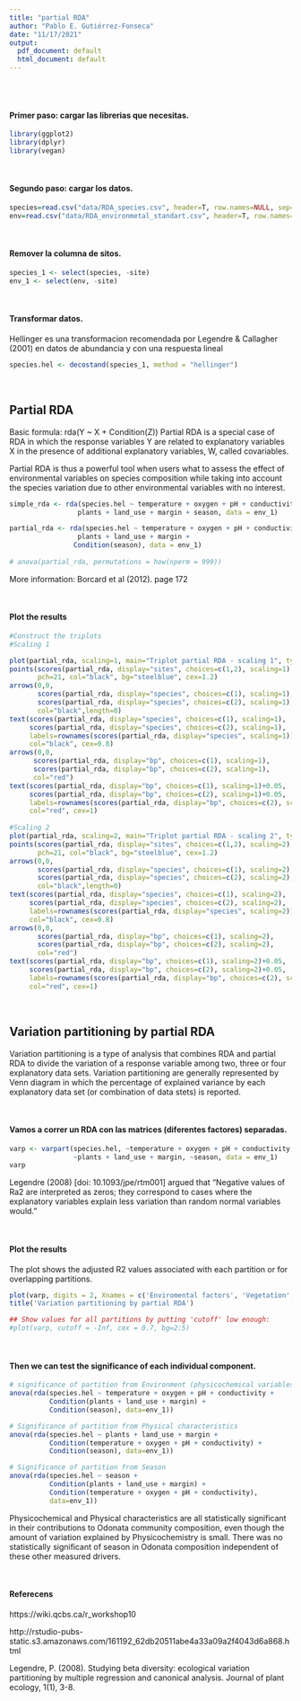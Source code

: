 ```yaml
---
title: "partial RDA"
author: "Pablo E. Gutiérrez-Fonseca"
date: "11/17/2021"
output:
  pdf_document: default
  html_document: default
---
```

<br/>
<br/>

#### Primer paso: cargar las librerias que necesitas.
```r
library(ggplot2)
library(dplyr)
library(vegan)
```

<br/>

#### Segundo paso: cargar los datos.
```r
species=read.csv("data/RDA_species.csv", header=T, row.names=NULL, sep=",")
env=read.csv("data/RDA_environmetal_standart.csv", header=T, row.names=NULL, sep=",")
```

<br/>

#### Remover la columna de sitos.
```r
species_1 <- select(species, -site)
env_1 <- select(env, -site)
```

<br/>

#### Transformar datos.
Hellinger es una transformacion recomendada por Legendre & Callagher (2001)
en datos de abundancia y con una respuesta lineal
```r
species.hel <- decostand(species_1, method = "hellinger")
```

<br/>

## Partial RDA
Basic formula:  rda(Y ~ X + Condition(Z))
Partial RDA is a special case of RDA in which the response variables Y are related to explanatory variables X in the presence of additional explanatory variables, W, called covariables.

Partial RDA is thus a powerful tool when users what to assess the effect of environmental variables on species composition while taking into account the species variation due to other environmental variables with no interest. 
```r

simple_rda <- rda(species.hel ~ temperature + oxygen + pH + conductivity + 
                 plants + land_use + margin + season, data = env_1)

partial_rda <- rda(species.hel ~ temperature + oxygen + pH + conductivity + 
                 plants + land_use + margin +
                Condition(season), data = env_1)
                
# anova(partial_rda, permutations = how(nperm = 999))
```
More information: Borcard et al (2012). page 172

<br/>

#### Plot the results
```r
#Construct the triplots
#Scaling 1

plot(partial_rda, scaling=1, main="Triplot partial RDA - scaling 1", type="none", xlab=c("RDA1"), ylab=c("RDA2"), xlim=c(-1,1), ylim=c(-1,1))
points(scores(partial_rda, display="sites", choices=c(1,2), scaling=1),
       pch=21, col="black", bg="steelblue", cex=1.2)
arrows(0,0,
       scores(partial_rda, display="species", choices=c(1), scaling=1),
       scores(partial_rda, display="species", choices=c(2), scaling=1),
       col="black",length=0)
text(scores(partial_rda, display="species", choices=c(1), scaling=1),
     scores(partial_rda, display="species", choices=c(2), scaling=1),
     labels=rownames(scores(partial_rda, display="species", scaling=1)),
     col="black", cex=0.8)  
arrows(0,0,
      scores(partial_rda, display="bp", choices=c(1), scaling=1),
      scores(partial_rda, display="bp", choices=c(2), scaling=1),
      col="red")
text(scores(partial_rda, display="bp", choices=c(1), scaling=1)+0.05,
     scores(partial_rda, display="bp", choices=c(2), scaling=1)+0.05,
     labels=rownames(scores(partial_rda, display="bp", choices=c(2), scaling=1)),
     col="red", cex=1) 
 
#Scaling 2
plot(partial_rda, scaling=2, main="Triplot partial RDA - scaling 2", type="none", xlab=c("RDA1"), ylab=c("RDA2"), xlim=c(-1,1), ylim=c(-1,1))
points(scores(partial_rda, display="sites", choices=c(1,2), scaling=2),
       pch=21, col="black", bg="steelblue", cex=1.2)
arrows(0,0,
       scores(partial_rda, display="species", choices=c(1), scaling=2),
       scores(partial_rda, display="species", choices=c(2), scaling=2),
       col="black",length=0)
text(scores(partial_rda, display="species", choices=c(1), scaling=2),
     scores(partial_rda, display="species", choices=c(2), scaling=2),
     labels=rownames(scores(partial_rda, display="species", scaling=2)),
     col="black", cex=0.8)  
arrows(0,0,
       scores(partial_rda, display="bp", choices=c(1), scaling=2),
       scores(partial_rda, display="bp", choices=c(2), scaling=2),
       col="red")
text(scores(partial_rda, display="bp", choices=c(1), scaling=2)+0.05,
     scores(partial_rda, display="bp", choices=c(2), scaling=2)+0.05,
     labels=rownames(scores(partial_rda, display="bp", choices=c(2), scaling=2)),
     col="red", cex=1)  

```

<br/>

## Variation partitioning by partial RDA
Variation partitioning is a type of analysis that combines RDA and partial RDA to divide the variation of a response variable among two, three or four explanatory data sets. Variation partitioning are generally represented by Venn diagram in which the percentage of explained variance by each explanatory data set (or combination of data stets) is reported.

<br/>

#### Vamos a correr un RDA con las matrices (diferentes factores) separadas. 
```r
varp <- varpart(species.hel, ~temperature + oxygen + pH + conductivity, 
                ~plants + land_use + margin, ~season, data = env_1)
varp
```
Legendre (2008) [doi: 10.1093/jpe/rtm001] argued that "Negative values of Ra2 are interpreted as zeros; they correspond to cases where the explanatory variables explain less variation than random normal variables would."


<br/>

#### Plot the results
The plot shows the adjusted R2 values associated with each partition or for overlapping partitions.
```r
plot(varp, digits = 2, Xnames = c('Enviromental factors', 'Vegetation', "Season"),bg = c('navy', 'tomato', "lightblue"))
title('Variation partitioning by partial RDA')

## Show values for all partitions by putting 'cutoff' low enough:
#plot(varp, cutoff = -Inf, cex = 0.7, bg=2:5)
```

<br/>

#### Then we can test the significance of each individual component. 
```r

# significance of partition from Environment (physicochemical variables)
anova(rda(species.hel ~ temperature + oxygen + pH + conductivity + 
          Condition(plants + land_use + margin) +  
          Condition(season), data=env_1))

# Significance of partition from Physical characteristics
anova(rda(species.hel ~ plants + land_use + margin +
          Condition(temperature + oxygen + pH + conductivity) +  
          Condition(season), data=env_1))

# Significance of partition from Season
anova(rda(species.hel ~ season +
          Condition(plants + land_use + margin) +
          Condition(temperature + oxygen + pH + conductivity), 
          data=env_1))

```
Physicochemical and Physical characteristics are all statistically significant in their contributions to Odonata community composition, even though the amount of variation explained by Physicochemistry is small. There was no statistically significant of season in Odonata composition independent of these other measured drivers.

<br/>

#### Referecens
https://wiki.qcbs.ca/r_workshop10

http://rstudio-pubs-static.s3.amazonaws.com/161192_62db20511abe4a33a09a2f4043d6a868.html

Legendre, P. (2008). Studying beta diversity: ecological variation partitioning by multiple regression and canonical analysis. Journal of plant ecology, 1(1), 3-8.
